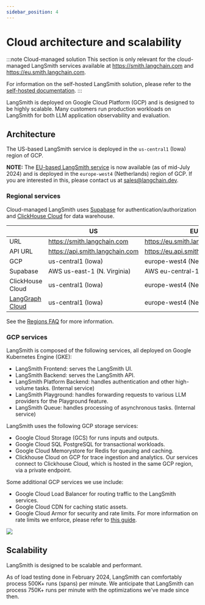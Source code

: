 ```yaml
---
sidebar_position: 4
---
```


# Cloud architecture and scalability

:::note Cloud-managed solution
This section is only relevant for the cloud-managed LangSmith services available at https://smith.langchain.com and https://eu.smith.langchain.com.

For information on the self-hosted LangSmith solution, please refer to the [self-hosted documentation](../self_hosting/).
:::

LangSmith is deployed on Google Cloud Platform (GCP) and is designed to be highly scalable. Many customers run production workloads on LangSmith for both LLM application observability and evaluation.

## Architecture

The US-based LangSmith service is deployed in the `us-central1` (Iowa) region of GCP.

**NOTE:** The [EU-based LangSmith service](https://eu.smith.langchain.com) is now available (as of mid-July 2024) and is deployed in the `europe-west4` (Netherlands) region of GCP. If you are interested in this, please contact us at sales@langchain.dev.

### Regional services

Cloud-managed LangSmith uses [Supabase](https://supabase.com) for authentication/authorization and [ClickHouse Cloud](https://clickhouse.com/cloud) for data warehouse.

|                                       | US                              | EU                                 |
| ------------------------------------- | ------------------------------- | ---------------------------------- |
| URL                                   | https://smith.langchain.com     | https://eu.smith.langchain.com     |
| API URL                               | https://api.smith.langchain.com | https://eu.api.smith.langchain.com |
| GCP                                   | us-central1 (Iowa)              | europe-west4 (Netherlands)         |
| Supabase                              | AWS us-east-1 (N. Virginia)     | AWS eu-central-1 (Germany)         |
| ClickHouse Cloud                      | us-central1 (Iowa)              | europe-west4 (Netherlands)         |
| [LangGraph Cloud](../langgraph_cloud) | us-central1 (Iowa)              | europe-west4 (Netherlands)         |

See the [Regions FAQ](./regions_faq) for more information.

### GCP services

LangSmith is composed of the following services, all deployed on Google Kubernetes Engine (GKE):

- LangSmith Frontend: serves the LangSmith UI.
- LangSmith Backend: serves the LangSmith API.
- LangSmith Platform Backend: handles authentication and other high-volume tasks. (Internal service)
- LangSmith Playground: handles forwarding requests to various LLM providers for the Playground feature.
- LangSmith Queue: handles processing of asynchronous tasks. (Internal service)

LangSmith uses the following GCP storage services:

- Google Cloud Storage (GCS) for runs inputs and outputs.
- Google Cloud SQL PostgreSQL for transactional workloads.
- Google Cloud Memorystore for Redis for queuing and caching.
- Clickhouse Cloud on GCP for trace ingestion and analytics. Our services connect to Clickhouse Cloud, which is hosted in the same GCP region, via a private endpoint.

Some additional GCP services we use include:

- Google Cloud Load Balancer for routing traffic to the LangSmith services.
- Google Cloud CDN for caching static assets.
- Google Cloud Armor for security and rate limits. For more information on rate limits we enforce, please refer to [this guide](../concepts/usage_and_billing/rate_limits).

![](./cloud-arch.png)

## Scalability

LangSmith is designed to be scalable and performant.

As of load testing done in February 2024, LangSmith can comfortably process 500K+ runs (spans) per minute.
We anticipate that LangSmith can process 750K+ runs per minute with the optimizations we've made since then.
